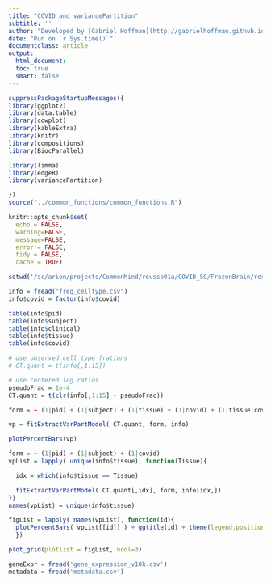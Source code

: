```yaml
---
title: "COVID and variancePartition"
subtitle: ''
author: "Developed by [Gabriel Hoffman](http://gabrielhoffman.github.io/)"
date: "Run on `r Sys.time()`"
documentclass: article
output: 
  html_document:
  toc: true
  smart: false
---
```



<!---

cd /hpc/users/hoffmg01/work/covarr-de
# rm -rf molec_profiling_cache/
ml git pandoc R/3.6.3 # to get peer
git pull
R

system("git pull")


rmarkdown::render("combined_analysis/eval_resid_in_each.Rmd")



--->

```r
suppressPackageStartupMessages({
library(ggplot2)
library(data.table)
library(cowplot)
library(kableExtra)
library(knitr)
library(compositions)
library(BiocParallel)

library(limma)
library(edgeR)
library(variancePartition)

})
source("../common_functions/common_functions.R")

knitr::opts_chunk$set(
  echo = FALSE,
  warning=FALSE,
  message=FALSE,
  error = FALSE,
  tidy = FALSE,
  cache = TRUE)
```

```r
setwd('/sc/arion/projects/CommonMind/roussp01a/COVID_SC/FrozenBrain/results/')

info = fread("freq_celltype.csv")
info$covid = factor(info$covid)

table(info$pid)
table(info$subject)
table(info$clinical)
table(info$tissue)
table(info$covid)

# use observed cell type frations
# CT.quant = t(info[,1:15])

# use centered log ratios
pseudoFrac = 1e-4
CT.quant = t(clr(info[,1:15] + pseudoFrac))

form = ~ (1|pid) + (1|subject) + (1|tissue) + (1|covid) + (1|tissue:covid)

vp = fitExtractVarPartModel( CT.quant, form, info)  

plotPercentBars(vp)
``` 

```r
form = ~ (1|pid) + (1|subject) + (1|covid)
vpList = lapply( unique(info$tissue), function(Tissue){

  idx = which(info$tissue == Tissue)

  fitExtractVarPartModel( CT.quant[,idx], form, info[idx,]) 
})
names(vpList) = unique(info$tissue)

figList = lapply( names(vpList), function(id){
  plotPercentBars( vpList[[id]] ) + ggtitle(id) + theme(legend.position="bottom")
  })

plot_grid(plotlist = figList, ncol=3)
```






```r
geneExpr = fread('gene_expression_v10k.csv')
metadata = fread('metadata.csv')
```









